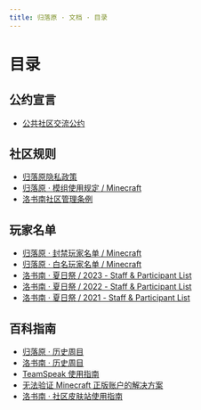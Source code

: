 ```yaml
---
title: 归落原 · 文档 · 目录
---
```


# 目录

## 公约宣言

- [公共社区交流公约](treaty/community_communication_covenant)

## 社区规则

- [归落原隐私政策](rules/privacy_policy)
- [归落原 · 模组使用规定 / Minecraft](rules/allowed_modifications)
- [洛书南社区管理条例](rules/losenone_community_management_regulations)

## 玩家名单

- [归落原 · 封禁玩家名单 / Minecraft](list/blacklist_minecraft)
- [归落原 · 白名玩家名单 / Minecraft](list/whitelist_minecraft)
- [洛书南 · 夏日祭 / 2023 - Staff & Participant List](list/losenone_summerfestival_2023_staff_and_participant_list)
- [洛书南 · 夏日祭 / 2022 - Staff & Participant List](list/losenone_summerfestival_2022_staff_and_participant_list)
- [洛书南 · 夏日祭 / 2021 - Staff & Participant List](list/losenone_summerfestival_2021_staff_and_participant_list)

## 百科指南

- [归落原 · 历史周目](wiki/previous_playthrough)
- [洛书南 · 历史周目](wiki/losenone_previous_playthrough)
- [TeamSpeak 使用指南](wiki/teamspeak_user_guide)
- [无法验证 Minecraft 正版账户的解决方案](wiki/minecraft_account_verification_failed)
- [洛书南 · 社区皮肤站使用指南](wiki/losenone_skin_user_guide)